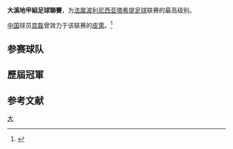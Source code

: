 {{noteTA  
 |T=zh-cn:塔希提足球甲级联赛; zh-hk:大溪地甲組足球聯賽; zh-tw:大溪地足球甲級聯賽; zh-sg:大溪地足球甲級聯賽;
 |1=zh-cn:塔希提足球甲级联赛; zh-hk:大溪地甲組足球聯賽; zh-tw:大溪地足球甲級聯賽; zh-sg:大溪地足球甲級聯賽;
}}

{{Infobox football league
| name                 = 大溪地甲組足球聯賽
| logo                 = 
| pixels               = 
| country              = 大溪地
| confed               = 
| founded              = 1948年
| folded               = 
| divisions            = 
| teams                = 10 隊
| feeds                = 
| promotion            = 
| relegation           = [[大溪地乙組足球聯賽|大溪地乙組足球聯賽]]
| level                = 第 1 級
| domest_cup           = [[大溪地盃|大溪地盃]]<br> [[大溪地超級盃|大溪地超級盃]]
| confed_cup           = [[大洋洲聯賽冠軍盃|大洋洲聯賽冠軍盃]]
| champions            = [[AS_Manu-Ura|AS Manu-Ura]]
| season               = 
| most successful club = [[AS_Central_Sport|AS Central Sport]] ''(20次)''
| tv                   = 
| website              =
| current              = 
}}'''大溪地甲組足球聯賽'''，为[[法属波利尼西亚|法属波利尼西亚]][[塔希提|塔希提]][[足球|足球]]联赛的最高级别。

[[中国|中国]]球员[[宫磊|宫磊]]曾效力于该联赛的[[皮萊體育會|皮萊]]。<ref>{{Cite web |url=http://sports.sina.com.cn/china/9904/042013.shtml |title=闯荡本不是梦 宫磊的故事 |accessdate=2010-05-19 |archive-date=2012-02-26 |archive-url=https://web.archive.org/web/20120226091343/http://sports.sina.com.cn/china/9904/042013.shtml |dead-url=no }}</ref>

== 参赛球队 ==


==歷屆冠軍==
{{columns-list|4|
*1948: [[AS_Fei_Pi|AS Fei Pi]]
*1949: [[AS_Fei_Pi|AS Fei Pi]]
*1950: [[AS_Fei_Pi|AS Fei Pi]]
*1951: [[AS_Fei_Pi|AS Fei Pi]]
*1952: [[AS_Excelsior|AS Excelsior]]
*1953: [[AS_Vénus|AS Vénus]]
*1954: [[AS_Jeunes_Tahitiens|AS Jeunes Tahitiens]]
*1955: [[AS_Central_Sport|AS Central Sport]]
*1956: [[AS_Excelsior|AS Excelsior]]
*1957: [[AS_Excelsior|AS Excelsior]]
*1958: [[AS_Central_Sport|AS Central Sport]]
*1959: [[AS_Excelsior|AS Excelsior]]
*1960: [[AS_Excelsior|AS Excelsior]]
*1961: [[AS_Jeunes_Tahitiens|AS Jeunes Tahitiens]]
*1962: [[AS_Central_Sport|AS Central Sport]]
*1963: [[AS_Central_Sport|AS Central Sport]]
*1964: [[AS_Central_Sport|AS Central Sport]]
*1965: [[AS_Central_Sport|AS Central Sport]]
*1966: [[AS_Central_Sport|AS Central Sport]]
*1967: [[AS_Central_Sport|AS Central Sport]]
*1968: [[AS_Fei_Pi|AS Fei Pi]]
*1969: [[AS_Tamarii_Punaruu|AS Tamarii Punaruu]]
*1970: [[AS_Fei_Pi|AS Fei Pi]]
*1971: [[AS_Fei_Pi|AS Fei Pi]]
*1972: [[AS_Central_Sport|AS Central Sport]]
*1973: [[AS_Central_Sport|AS Central Sport]]
*1974: [[AS_Central_Sport|AS Central Sport]]
*1975: [[AS_Central_Sport|AS Central Sport]]
*1976: [[AS_Central_Sport|AS Central Sport]]
*1977: [[AS_Central_Sport|AS Central Sport]]
*1978: [[AS_Central_Sport|AS Central Sport]]
*1979: [[AS_Central_Sport|AS Central Sport]]
*1980: [[AS_Arue|AS Arue]]
*1981: [[AS_Central_Sport|AS Central Sport]]
*1982: [[AS_Central_Sport|AS Central Sport]]
*1983: [[AS_Central_Sport|AS Central Sport]]
*1984: [[AS_PTT|AS PTT]]
*1985: [[AS_Central_Sport|AS Central Sport]]
*1986: [[AS_Excelsior|AS Excelsior]]
*1987: [[AS_Jeunes_Tahitiens|AS Jeunes Tahitiens]]
*1988: [[AS_Excelsior|AS Excelsior]]
*1989: [[皮萊體育會|皮萊]]
*1990: [[AS_Vénus|AS Vénus]]
*1991: [[皮萊體育會|皮萊]]
*1992: [[AS_Vénus|AS Vénus]]
*1993: [[皮萊體育會|皮萊]]
*1994: [[皮萊體育會|皮萊]]
*1995: [[AS_Vénus|AS Vénus]]
*1996: [[AS_Manu-Ura|AS Manu-Ura]]
*1997: [[AS_Vénus|AS Vénus]]
*1998: [[AS_Vénus|AS Vénus]]
*1999: [[AS_Vénus|AS Vénus]]
*2000: [[AS_Vénus|AS Vénus]]
*2001: [[皮萊體育會|皮萊]]
*2002: [[AS_Vénus|AS Vénus]]
*2003: [[皮萊體育會|皮萊]]
*2004: [[AS_Manu-Ura|AS Manu-Ura]]
*2005: [[AS_Tefana|AS Tefana]]
*2005–06: [[皮萊體育會|皮萊]]
*2006–07: [[AS_Manu-Ura|AS Manu-Ura]]
*2007–08: [[AS_Manu-Ura|AS Manu-Ura]]
*2008–09: [[AS_Manu-Ura|AS Manu-Ura]]
*2009–10: [[AS_Tefana|AS Tefana]]
*2010–11: AS Tefana (Faa'a)
*2011–12: AS Dragon (Papeete)
*2012–13: AS Dragon (Papeete)
*2013–14: [[皮萊體育會|皮萊]]
*2014–15: AS Tefana (Faa'a)
*2015–16: AS Tefana (Faa'a)
*2016–17: AS Dragon (Papeete)
*2017–18: AS Central Sport
*2018–19: AS Vénus (Mahina)
*2019–20: [[皮萊體育會|皮萊]]
*2020–21: [[皮萊體育會|皮萊]]
}}

== 参考文献 ==
<references/>

{{OFC leagues}}

[[category:國家頂級足球聯賽|大]]